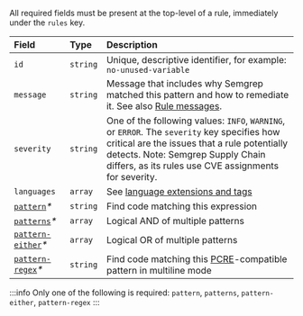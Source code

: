 All required fields must be present at the top-level of a rule, immediately under the `rules` key.

|     Field     |   Type   | Description |
| :------------ | :------- | :---------- |
| `id`          | `string` | Unique, descriptive identifier, for example: `no-unused-variable`        |
| `message`     | `string` | Message that includes why Semgrep matched this pattern and how to remediate it. See also [Rule messages](/contributing/contributing-to-semgrep-rules-repository/#rule-messages). |
| `severity`    | `string` | One of the following values: `INFO`, `WARNING`, or `ERROR`. The `severity` key specifies how critical are the issues that a rule potentially detects. Note: Semgrep Supply Chain differs, as its rules use CVE assignments for severity. |
| `languages`   | `array`  | See [language extensions and tags](/writing-rules/rule-syntax/#language-extensions-and-tags) |
| [`pattern`](#pattern)_\*_     | `string` | Find code matching this expression |
| [`patterns`](#patterns)_\*_   | `array`  | Logical AND of multiple patterns |
| [`pattern-either`](#pattern-either)_\*_ | `array`  | Logical OR of multiple patterns |
| [`pattern-regex`](#pattern-regex)_\*_   | `string` | Find code matching this [PCRE](https://www.pcre.org/original/doc/html/pcrepattern.html)-compatible pattern in multiline mode |

:::info
Only one of the following is required: `pattern`, `patterns`, `pattern-either`, `pattern-regex`
:::
